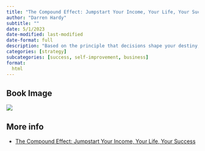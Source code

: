 ```yaml
---
title: "The Compound Effect: Jumpstart Your Income, Your Life, Your Success"
author: "Darren Hardy"
subtitle: ""
date: 5/1/2023
date-modified: last-modified
date-format: full
description: "Based on the principle that decisions shape your destiny, this book reveals how small, consistent actions can lead to significant improvements in your life over time."
categories: [strategy]
subcategories: [success, self-improvement, business]
format:
  html
---
```


## Book Image

![](/books/theCompoundEffect.jpg)

## More info

- [The Compound Effect: Jumpstart Your Income, Your Life, Your Success](https://www.amazon.com/Compound-Effect-Jumpstart-Income-Success/dp/159315724X){.external}
